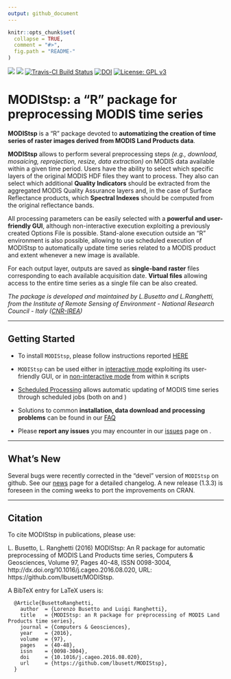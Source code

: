 ```yaml
---
output: github_document
---
```

<!-- README.md is generated from README.Rmd. Please edit that file -->

```r
knitr::opts_chunk$set(
  collapse = TRUE,
  comment = "#>",
  fig.path = "README-"
)
```
[![](https://www.r-pkg.org/badges/version-ago/MODIStsp)](http://cran.rstudio.com/web/packages/MODIStsp/index.html)
[![](http://cranlogs.r-pkg.org/badges/grand-total/MODIStsp?color=red)](http://cran.rstudio.com/web/packages/MODIStsp/index.html)
[![Travis-CI Build Status](https://travis-ci.org/lbusett/MODIStsp.svg?branch=master)](https://travis-ci.org/lbusett/MODIStsp)
[![DOI](https://zenodo.org/badge/DOI/10.5281/zenodo.290683.svg)](https://doi.org/10.5281/zenodo.290683)
[![License: GPL v3](https://img.shields.io/badge/License-GPL%20v3-blue.svg)](http://www.gnu.org/licenses/gpl-3.0)


# <i class="fa fa-globe" aria-hidden="true"></i> MODIStsp: a "R" package for preprocessing MODIS time series

**MODIStsp** is a "R" package devoted to **automatizing the creation of time series of raster images derived from MODIS Land Products data**. 

**MODIStsp** allows to perform several preprocessing steps _(e.g., download, mosaicing, reprojection, resize, data extraction)_ on MODIS data available within a given time period. Users have the ability to select which specific layers of the original MODIS HDF files they want to process. They also can select which additional **Quality Indicators** should be extracted from the aggregated MODIS Quality Assurance layers and, in the case of Surface Reflectance products, which **Spectral Indexes** should be computed from the original reflectance bands. 

All processing parameters can be easily selected with a **powerful and user-friendly GUI**, although non-interactive execution exploiting a previously created Options File is possible. Stand-alone execution outside an "R" environment is also possible, allowing to use scheduled execution of MODIStsp to automatically update time series related to a MODIS product and extent whenever a new image is available. 

For each output layer, outputs are saved as **single-band raster** files corresponding to each available acquisition date. **Virtual files** allowing access to the entire time series as a single file can be also created. 


_The package is developed and maintained by L.Busetto and L.Ranghetti, from the Institute of Remote Sensing of Environment - National Research Council - Italy ([CNR-IREA](http://www.irea.cnr.it/en/))_


____________________________________________________________________________________

## <i class="fa fa-cog" aria-hidden="true"></i> Getting Started

- To install `MODIStsp`, please follow instructions reported [HERE](articles/Installation.html)

- `MODIStsp` can be used either in [interactive mode](articles/Interactive_Execution.html) exploiting its user-friendly GUI, or in [non-interactive mode](articles/NonInteractive_Execution.html) from within `R` scripts

- [Scheduled Processing](articles/NonInteractive_Execution.html#scheduled-processing) allows automatic updating of MODIS time series through scheduled jobs (both on <i class="fa fa-windows" aria-hidden="true"></i> and <i class="fa fa-linux" aria-hidden="true"></i>)

- Solutions to common **installation, data download and processing problems** can be found in our [FAQ](articles/FAQ.html)

- Please **report any issues** you may encounter in our [issues](https://github.com/lbusett/MODIStsp/issues) page on <i class="fa fa-github-square" aria-hidden="true"></i>.

____________________________________________________________________________________

## <i class="fa fa-newspaper-o" aria-hidden="true"></i> What's New 

Several bugs were recently corrected in the "devel" version of `MODIStsp` on github. See our [news](news/index.html) page for a detailed changelog. A new release (1.3.3) is foreseen in the coming weeks to port the improvements on CRAN. 

____________________________________________________________________________________

## <i class="fa fa-pencil" aria-hidden="true"></i>Citation

To cite MODIStsp in publications, please use:

L. Busetto, L. Ranghetti (2016) MODIStsp: An R package for automatic preprocessing of MODIS
  Land Products time series, Computers & Geosciences, Volume 97, Pages
  40-48, ISSN 0098-3004, http://dx.doi.org/10.1016/j.cageo.2016.08.020, URL: https://github.com/lbusett/MODIStsp. 
  
A BibTeX entry for LaTeX users is:

```
  @Article{BusettoRanghetti,
    author  = {Lorenzo Busetto and Luigi Ranghetti},
    title   = {MODIStsp: an R package for preprocessing of MODIS Land Products time series},
    journal = {Computers & Geosciences},
    year    = {2016},
    volume  = {97},
    pages   = {40-48},
    issn    = {0098-3004},
    doi     = {10.1016/j.cageo.2016.08.020},
    url     = {https://github.com/lbusett/MODIStsp},
  }
```
